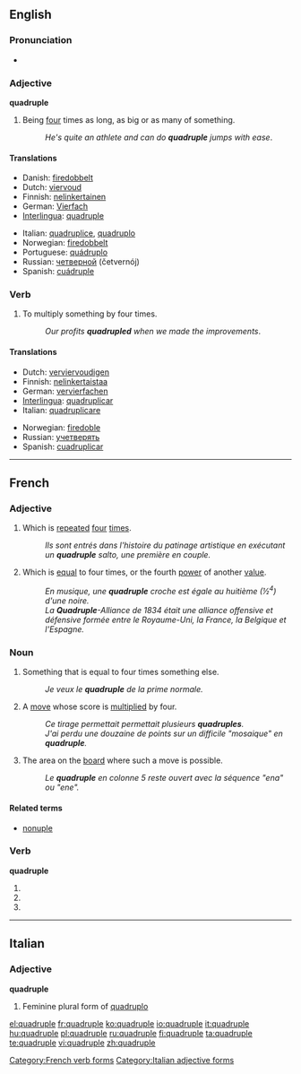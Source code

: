 {{wikipedia}}
==English==
{{coefficient}}

===Pronunciation===
* {{rhymes|uːpəl}}

===Adjective===
'''quadruple'''

# Being [[four]] times as long, as big or as many of something.
#: ''He's quite an athlete and can do '''quadruple''' jumps with ease''.

====Translations====
{{top}}
* Danish: [[firedobbelt]]
* Dutch: [[viervoud]]
* Finnish: [[nelinkertainen]]
* German: [[Vierfach]]
* [[Interlingua]]: [[#Interlingua|quadruple]]
{{mid}}
* Italian: [[quadruplice]], [[quadruplo]]
* Norwegian: [[firedobbelt]]
* Portuguese: [[quádruplo]]
* Russian: [[четверной]] (četvernój)
* Spanish: [[cuádruple]]
{{bottom}}

===Verb===
{{en-verb|quadruples|quadrupling|quadrupled|quadrupled}}

# To multiply something by four times.
#: ''Our profits '''quadrupled''' when we made the improvements''.

====Translations====
{{top}}
* Dutch: [[verviervoudigen]]
* Finnish: [[nelinkertaistaa]]
* German: [[vervierfachen]]
* [[Interlingua]]: [[quadruplicar]]
* Italian: [[quadruplicare]]
{{mid}}
* Norwegian: [[firedoble]]
* Russian: [[учетверять]]
* Spanish: [[cuadruplicar]]
{{bottom}}

----

==French==

===Adjective===
{{fr-adj|f=quadruple}}

# Which is [[repeat]]ed [[four]] [[times]].
#: ''Ils sont entrés dans l'histoire du patinage artistique en exécutant un '''quadruple''' salto, une première en couple.''
# {{mostly|music|lang=fr}} Which is [[equal]] to four times, or the fourth [[power]] of another [[value]].
#: ''En musique, une '''quadruple''' croche est égale au huitième (½<sup>4</sup>) d'une noire.''
#: ''La '''Quadruple'''-Alliance de 1834 était une alliance offensive et défensive formée entre le Royaume-Uni, la France, la Belgique et l'Espagne.''

===Noun===
{{fr-noun|m}}

# Something that is equal to four times something else.
#: ''Je veux le '''quadruple''' de la prime normale.''
# {{context|[[Scrabble]]}} A [[move]] whose score is [[multiply|multiplied]] by four.
#: ''Ce tirage permettait permettait plusieurs '''quadruples'''.''
#: ''J'ai perdu une douzaine de points sur un difficile "mosaique" en '''quadruple'''.''
# {{context|Scrabble}} The area on the [[board]] where such a move is possible.
#: ''Le '''quadruple''' en colonne 5 reste ouvert avec la séquence "ena" ou "ene".''

====Related terms====
* [[nonuple]]

===Verb===
'''quadruple'''

# {{form of|First- and third-person singular indicative present|[[quadrupler]]}}
# {{form of|First- and third-person singular subjunctive present|[[quadrupler]]}}
# {{form of|Ordinary second-person singular imperative present|[[quadrupler]]}}

[[Category:French verb forms]]

----

==Italian==

===Adjective===
'''quadruple''' {{f}}

# Feminine plural form of [[quadruplo]]

[[Category:Italian adjective forms]]

[[el:quadruple]]
[[fr:quadruple]]
[[ko:quadruple]]
[[io:quadruple]]
[[it:quadruple]]
[[hu:quadruple]]
[[pl:quadruple]]
[[ru:quadruple]]
[[fi:quadruple]]
[[ta:quadruple]]
[[te:quadruple]]
[[vi:quadruple]]
[[zh:quadruple]]
